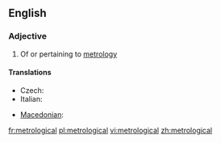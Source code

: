 ==English==

===Adjective===
{{en-adj}}

# Of or pertaining to [[metrology]]

====Translations====
{{trans-top|of or pertaining to metrology}}
* Czech: {{t-|cs|metrologický|m}}
* Italian: {{t-|it|metrologico}}
{{trans-mid}}
* [[Macedonian]]: {{t|mk|метролошки|m|tr=metrolóški}}
{{trans-bottom}}

[[fr:metrological]]
[[pl:metrological]]
[[vi:metrological]]
[[zh:metrological]]